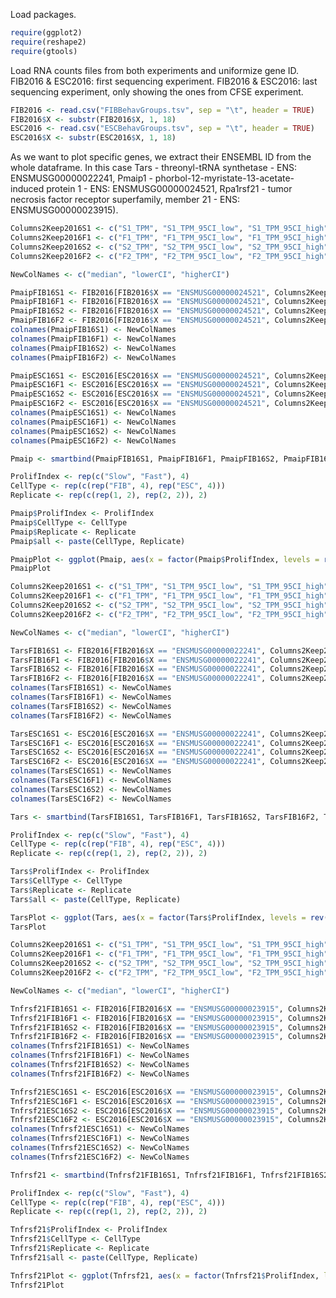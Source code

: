 
Load packages.

```r
require(ggplot2)
require(reshape2)
require(gtools)
```

Load RNA counts files from both experiments and uniformize gene ID. 
FIB2016 & ESC2016: first sequencing experiment. 
FIB2016 & ESC2016: last sequencing experiment, only showing the ones from CFSE experiment.

```r
FIB2016 <- read.csv("FIBBehavGroups.tsv", sep = "\t", header = TRUE)
FIB2016$X <- substr(FIB2016$X, 1, 18)
ESC2016 <- read.csv("ESCBehavGroups.tsv", sep = "\t", header = TRUE)
ESC2016$X <- substr(ESC2016$X, 1, 18)
```

As we want to plot specific genes, we extract their ENSEMBL ID from the whole dataframe. In this case Tars - threonyl-tRNA synthetase - ENS: ENSMUSG00000022241, Pmaip1 - phorbol-12-myristate-13-acetate-induced protein 1 - ENS: ENSMUSG00000024521, Rpa1rsf21 - tumor necrosis factor receptor superfamily, member 21 - ENS: ENSMUSG00000023915). 

```r
Columns2Keep2016S1 <- c("S1_TPM", "S1_TPM_95CI_low", "S1_TPM_95CI_high")
Columns2Keep2016F1 <- c("F1_TPM", "F1_TPM_95CI_low", "F1_TPM_95CI_high") 
Columns2Keep2016S2 <- c("S2_TPM", "S2_TPM_95CI_low", "S2_TPM_95CI_high") 
Columns2Keep2016F2 <- c("F2_TPM", "F2_TPM_95CI_low", "F2_TPM_95CI_high")

NewColNames <- c("median", "lowerCI", "higherCI")

PmaipFIB16S1 <- FIB2016[FIB2016$X == "ENSMUSG00000024521", Columns2Keep2016S1]
PmaipFIB16F1 <- FIB2016[FIB2016$X == "ENSMUSG00000024521", Columns2Keep2016F1]
PmaipFIB16S2 <- FIB2016[FIB2016$X == "ENSMUSG00000024521", Columns2Keep2016S2]
PmaipFIB16F2 <- FIB2016[FIB2016$X == "ENSMUSG00000024521", Columns2Keep2016F2]
colnames(PmaipFIB16S1) <- NewColNames
colnames(PmaipFIB16F1) <- NewColNames
colnames(PmaipFIB16S2) <- NewColNames
colnames(PmaipFIB16F2) <- NewColNames

PmaipESC16S1 <- ESC2016[ESC2016$X == "ENSMUSG00000024521", Columns2Keep2016S1]
PmaipESC16F1 <- ESC2016[ESC2016$X == "ENSMUSG00000024521", Columns2Keep2016F1]
PmaipESC16S2 <- ESC2016[ESC2016$X == "ENSMUSG00000024521", Columns2Keep2016S2]
PmaipESC16F2 <- ESC2016[ESC2016$X == "ENSMUSG00000024521", Columns2Keep2016F2]
colnames(PmaipESC16S1) <- NewColNames
colnames(PmaipESC16F1) <- NewColNames
colnames(PmaipESC16S2) <- NewColNames
colnames(PmaipESC16F2) <- NewColNames

Pmaip <- smartbind(PmaipFIB16S1, PmaipFIB16F1, PmaipFIB16S2, PmaipFIB16F2, PmaipESC16S1, PmaipESC16F1, PmaipESC16S2, PmaipESC16F2)

ProlifIndex <- rep(c("Slow", "Fast"), 4)
CellType <- rep(c(rep("FIB", 4), rep("ESC", 4)))
Replicate <- rep(c(rep(1, 2), rep(2, 2)), 2)

Pmaip$ProlifIndex <- ProlifIndex
Pmaip$CellType <- CellType
Pmaip$Replicate <- Replicate 
Pmaip$all <- paste(CellType, Replicate)
```

```r
PmaipPlot <- ggplot(Pmaip, aes(x = factor(Pmaip$ProlifIndex, levels = rev(levels(factor(Pmaip$ProlifIndex)))), y = log2(Pmaip$median), group = Pmaip$all, color = Pmaip$CellType)) + geom_line(aes(linetype = factor(Pmaip$Replicate))) + geom_point() + geom_errorbar(width = 0.05, aes(ymin = log2(Pmaip$lowerCI), ymax = log2(Pmaip$higherCI))) + scale_color_manual(values = c("#903B6F", "#538135")) + ylab("log2(TPM)") + xlab("") + theme_bw() + theme(legend.title = element_blank(), plot.title = element_text(hjust = 0.5)) + ggtitle("Pmaip1")
PmaipPlot
```

```r
Columns2Keep2016S1 <- c("S1_TPM", "S1_TPM_95CI_low", "S1_TPM_95CI_high")
Columns2Keep2016F1 <- c("F1_TPM", "F1_TPM_95CI_low", "F1_TPM_95CI_high") 
Columns2Keep2016S2 <- c("S2_TPM", "S2_TPM_95CI_low", "S2_TPM_95CI_high") 
Columns2Keep2016F2 <- c("F2_TPM", "F2_TPM_95CI_low", "F2_TPM_95CI_high")

NewColNames <- c("median", "lowerCI", "higherCI")

TarsFIB16S1 <- FIB2016[FIB2016$X == "ENSMUSG00000022241", Columns2Keep2016S1]
TarsFIB16F1 <- FIB2016[FIB2016$X == "ENSMUSG00000022241", Columns2Keep2016F1]
TarsFIB16S2 <- FIB2016[FIB2016$X == "ENSMUSG00000022241", Columns2Keep2016S2]
TarsFIB16F2 <- FIB2016[FIB2016$X == "ENSMUSG00000022241", Columns2Keep2016F2]
colnames(TarsFIB16S1) <- NewColNames
colnames(TarsFIB16F1) <- NewColNames
colnames(TarsFIB16S2) <- NewColNames
colnames(TarsFIB16F2) <- NewColNames

TarsESC16S1 <- ESC2016[ESC2016$X == "ENSMUSG00000022241", Columns2Keep2016S1]
TarsESC16F1 <- ESC2016[ESC2016$X == "ENSMUSG00000022241", Columns2Keep2016F1]
TarsESC16S2 <- ESC2016[ESC2016$X == "ENSMUSG00000022241", Columns2Keep2016S2]
TarsESC16F2 <- ESC2016[ESC2016$X == "ENSMUSG00000022241", Columns2Keep2016F2]
colnames(TarsESC16S1) <- NewColNames
colnames(TarsESC16F1) <- NewColNames
colnames(TarsESC16S2) <- NewColNames
colnames(TarsESC16F2) <- NewColNames

Tars <- smartbind(TarsFIB16S1, TarsFIB16F1, TarsFIB16S2, TarsFIB16F2, TarsESC16S1, TarsESC16F1, TarsESC16S2, TarsESC16F2)

ProlifIndex <- rep(c("Slow", "Fast"), 4)
CellType <- rep(c(rep("FIB", 4), rep("ESC", 4)))
Replicate <- rep(c(rep(1, 2), rep(2, 2)), 2)

Tars$ProlifIndex <- ProlifIndex
Tars$CellType <- CellType
Tars$Replicate <- Replicate 
Tars$all <- paste(CellType, Replicate)
```

```r
TarsPlot <- ggplot(Tars, aes(x = factor(Tars$ProlifIndex, levels = rev(levels(factor(Tars$ProlifIndex)))), y = log2(Tars$median), group = Tars$all, color = Tars$CellType)) + geom_line(aes(linetype = factor(Tars$Replicate))) + geom_point() + geom_errorbar(width = 0.05, aes(ymin = log2(Tars$lowerCI), ymax = log2(Tars$higherCI))) + scale_color_manual(values = c("#903B6F", "#538135")) + ylab("log2(TPM)") + xlab("") + theme_bw() + theme(legend.title = element_blank(), plot.title = element_text(hjust = 0.5)) + ggtitle("Tars")
TarsPlot 
```


```r
Columns2Keep2016S1 <- c("S1_TPM", "S1_TPM_95CI_low", "S1_TPM_95CI_high")
Columns2Keep2016F1 <- c("F1_TPM", "F1_TPM_95CI_low", "F1_TPM_95CI_high") 
Columns2Keep2016S2 <- c("S2_TPM", "S2_TPM_95CI_low", "S2_TPM_95CI_high") 
Columns2Keep2016F2 <- c("F2_TPM", "F2_TPM_95CI_low", "F2_TPM_95CI_high")

NewColNames <- c("median", "lowerCI", "higherCI")

Tnfrsf21FIB16S1 <- FIB2016[FIB2016$X == "ENSMUSG00000023915", Columns2Keep2016S1]
Tnfrsf21FIB16F1 <- FIB2016[FIB2016$X == "ENSMUSG00000023915", Columns2Keep2016F1]
Tnfrsf21FIB16S2 <- FIB2016[FIB2016$X == "ENSMUSG00000023915", Columns2Keep2016S2]
Tnfrsf21FIB16F2 <- FIB2016[FIB2016$X == "ENSMUSG00000023915", Columns2Keep2016F2]
colnames(Tnfrsf21FIB16S1) <- NewColNames
colnames(Tnfrsf21FIB16F1) <- NewColNames
colnames(Tnfrsf21FIB16S2) <- NewColNames
colnames(Tnfrsf21FIB16F2) <- NewColNames

Tnfrsf21ESC16S1 <- ESC2016[ESC2016$X == "ENSMUSG00000023915", Columns2Keep2016S1]
Tnfrsf21ESC16F1 <- ESC2016[ESC2016$X == "ENSMUSG00000023915", Columns2Keep2016F1]
Tnfrsf21ESC16S2 <- ESC2016[ESC2016$X == "ENSMUSG00000023915", Columns2Keep2016S2]
Tnfrsf21ESC16F2 <- ESC2016[ESC2016$X == "ENSMUSG00000023915", Columns2Keep2016F2]
colnames(Tnfrsf21ESC16S1) <- NewColNames
colnames(Tnfrsf21ESC16F1) <- NewColNames
colnames(Tnfrsf21ESC16S2) <- NewColNames
colnames(Tnfrsf21ESC16F2) <- NewColNames

Tnfrsf21 <- smartbind(Tnfrsf21FIB16S1, Tnfrsf21FIB16F1, Tnfrsf21FIB16S2, Tnfrsf21FIB16F2, Tnfrsf21ESC16S1, Tnfrsf21ESC16F1, Tnfrsf21ESC16S2, Tnfrsf21ESC16F2)

ProlifIndex <- rep(c("Slow", "Fast"), 4)
CellType <- rep(c(rep("FIB", 4), rep("ESC", 4)))
Replicate <- rep(c(rep(1, 2), rep(2, 2)), 2)

Tnfrsf21$ProlifIndex <- ProlifIndex
Tnfrsf21$CellType <- CellType
Tnfrsf21$Replicate <- Replicate 
Tnfrsf21$all <- paste(CellType, Replicate)
```

```r
Tnfrsf21Plot <- ggplot(Tnfrsf21, aes(x = factor(Tnfrsf21$ProlifIndex, levels = rev(levels(factor(Tnfrsf21$ProlifIndex)))), y = log2(Tnfrsf21$median), group = Tnfrsf21$all, color = Tnfrsf21$CellType)) + geom_line(aes(linetype = factor(Tnfrsf21$Replicate))) + geom_point() + geom_errorbar(width = 0.05, aes(ymin = log2(Tnfrsf21$lowerCI), ymax = log2(Tnfrsf21$higherCI))) + scale_color_manual(values = c("#903B6F", "#538135")) + ylab("log2(TPM)") + xlab("") + theme_bw() + theme(legend.title = element_blank(), plot.title = element_text(hjust = 0.5)) + ggtitle("Tnfrsf21")
Tnfrsf21Plot
```